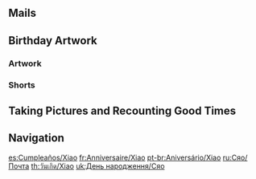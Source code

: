 {{BirthdayIntro|Xiao}}

==Mails==
{{Mails by Category Table|Xiao Birthday Mails|noheader=1}}

==Birthday Artwork==
===Artwork===
{{Artwork by Category Table
|Character Birthday Artwork
|category = Xiao Birthday Artwork
|header = Xiao's Birthday Artwork
}}

===Shorts===
{{Artwork by Category Table
|Character Shorts
|category = Xiao Birthday Artwork
|header = Xiao's Birthday Shorts
}}

==Taking Pictures and Recounting Good Times==
{{Transclude|Taking Pictures and Recounting Good Times/Story/Xiao|Stories|main=1|top=1}}

==Navigation==
{{Character Navbox|prelink=1|link type=Birthday}}

[[es:Cumpleaños/Xiao]]
[[fr:Anniversaire/Xiao]]
[[pt-br:Aniversário/Xiao]]
[[ru:Сяо/Почта]]
[[th:วันเกิด/Xiao]]
[[uk:День народження/Сяо]]
